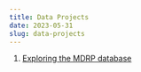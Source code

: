```yaml
---
title: Data Projects
date: 2023-05-31
slug: data-projects
---
```


1. [Exploring the MDRP database](https://delriaan.github.io/port_MDRP_database/)

